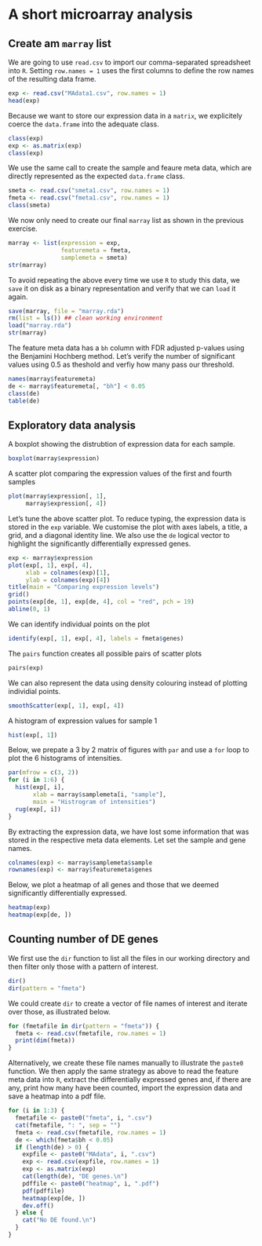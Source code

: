 # A short microarray analysis

## Create am `marray` list

We are going to use `read.csv` to import our comma-separated spreadsheet into `R`.
Setting `row.names = 1` uses the first columns to define the row names of the 
resulting data frame. 

```r
exp <- read.csv("MAdata1.csv", row.names = 1)
head(exp)
```

Because we want to store our expression data in a `matrix`, 
we explicitely coerce the `data.frame` into the adequate class.

```r
class(exp)
exp <- as.matrix(exp)
class(exp)
```


We use the same call to create the sample and feaure meta data, 
which are directly represented as the expected `data.frame` class.

```r
smeta <- read.csv("smeta1.csv", row.names = 1)
fmeta <- read.csv("fmeta1.csv", row.names = 1)
class(smeta)
```

We now only need to create our final `marray` list as shown in the previous exercise.

```r
marray <- list(expression = exp,
               featuremeta = fmeta,
               samplemeta = smeta)
str(marray)
```

To avoid repeating the above every time we use `R` to study this data, 
we `save` it on disk as a binary representation and verify that we can 
`load` it again.

```r
save(marray, file = "marray.rda")
rm(list = ls()) ## clean working environment
load("marray.rda")
str(marray)
```

The feature meta data has a `bh` column with FDR adjusted p-values using 
the Benjamini Hochberg method. Let's verify the number of significant 
values using 0.5 as theshold and verfiy how many pass our threshold.


```r
names(marray$featuremeta)
de <- marray$featuremeta[, "bh"] < 0.05
class(de)
table(de)
```
## Exploratory data analysis

A boxplot showing the distrubtion of expression data for each sample.

```r
boxplot(marray$expression)
```

A scatter plot comparing the expression values of the first and fourth samples

```r
plot(marray$expression[, 1],
     marray$expression[, 4])
```

Let's tune the above scatter plot. To reduce typing, the expression data is stored in the `exp` variable.
We customise the plot with axes labels, a title, a grid, and a diagonal identity line.
We also use the `de` logical vector to highlight the significantly differentially expressed genes.

```r
exp <- marray$expression
plot(exp[, 1], exp[, 4],
     xlab = colnames(exp)[1],
     ylab = colnames(exp)[4])
title(main = "Comparing expression levels")
grid()
points(exp[de, 1], exp[de, 4], col = "red", pch = 19)
abline(0, 1)
```

We can identify individual points on the plot

```r
identify(exp[, 1], exp[, 4], labels = fmeta$genes)
```

The `pairs` function creates all possible pairs of scatter plots

```p
pairs(exp)
````

We can also represent the data using density colouring instead of plotting 
individial points.

```r
smoothScatter(exp[, 1], exp[, 4])
```

A histogram of expression values for sample 1

```r
hist(exp[, 1])
```

Below, we prepate a 3 by 2 matrix of figures with `par` and use a `for` loop 
to plot the 6 histograms of intensities.

```r
par(mfrow = c(3, 2))
for (i in 1:6) {
  hist(exp[, i],
       xlab = marray$samplemeta[i, "sample"],
       main = "Histrogram of intensities")
  rug(exp[, i])
}
```

By extracting the expression data, we have lost some information 
that was stored in the respective meta data elements. 
Let set the sample and gene names.

```r
colnames(exp) <- marray$samplemeta$sample
rownames(exp) <- marray$featuremeta$genes
```

Below, we plot a heatmap of all genes and those that we deemed significantly differentially expressed.

```r
heatmap(exp)
heatmap(exp[de, ])
```

## Counting number of DE genes

We first use the `dir` function to list all the files in our working directory 
and then filter only those with a pattern of interest.

```r
dir()
dir(pattern = "fmeta")
```

We could create `dir` to create a vector of file names of interest and 
iterate over those, as illustrated below.

```r
for (fmetafile in dir(pattern = "fmeta")) {
  fmeta <- read.csv(fmetafile, row.names = 1)
  print(dim(fmeta))
}
```

Alternatively, we create these file names manually to illustrate the `paste0` function.
We then apply the same strategy as above to read the feature meta data into `R`, 
extract the differentially expressed genes and, if there are any, 
print how many have been counted, import the expression data and save
a heatmap into a pdf file.

```r
for (i in 1:3) {
  fmetafile <- paste0("fmeta", i, ".csv")
  cat(fmetafile, ": ", sep = "")
  fmeta <- read.csv(fmetafile, row.names = 1)
  de <- which(fmeta$bh < 0.05)
  if (length(de) > 0) {
    expfile <- paste0("MAdata", i, ".csv")
    exp <- read.csv(expfile, row.names = 1)
    exp <- as.matrix(exp)
    cat(length(de), "DE genes.\n")
    pdffile <- paste0("heatmap", i, ".pdf")
    pdf(pdffile)
    heatmap(exp[de, ])
    dev.off()
  } else {
    cat("No DE found.\n")
  }
}
```
